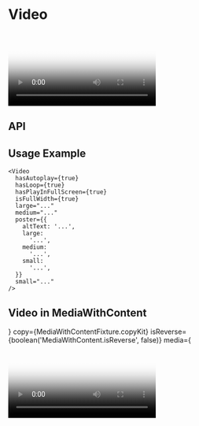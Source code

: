 
<Meta title="Components/Video" component={Video} decorators={[withKnobs]} />

# Video

<Preview>
  <Story name="Base component">
    <Video
      hasAllowAudio={boolean('hasAllowAudio', false)}
      hasAutoplay={boolean('hasAutoplay', false)}
      hasLoop={boolean('hasLoop', false)}
      hasPlayInFullScreen={boolean('hasPlayInFullScreen', false)}
      isFullWidth={boolean('isFullWidth', true)}
      large={text(
        'large',
        'https://player.vimeo.com/external/225136214.hd.mp4?s=a01cd8b47f35767394e48dc01af10510ef8ff4dd&profile_id=174',
      )}
      medium={text(
        'large',
        'https://player.vimeo.com/external/225136214.hd.mp4?s=a01cd8b47f35767394e48dc01af10510ef8ff4dd&profile_id=174',
      )}
      poster={{
        copy: {
          altText: 'How to Use Video for Tea Tree Leaf Facial Exfoliant',
        },
        large:
          '/assets/images/MediaWithContent/Large-PNG-AESOP-HWYL-HYBRIS-PRODUCT-PAGE-VIDEO-TABLET-1536x1920px-1-.png',
        medium:
          '/assets/images/MediaWithContent/Large-PNG-AESOP-HWYL-HYBRIS-PRODUCT-PAGE-VIDEO-TABLET-1536x1920px-1-.png',
        small:
          '/assets/images/MediaWithContent/Large-PNG-AESOP-HWYL-HYBRIS-PRODUCT-PAGE-VIDEO-TABLET-1536x1920px-1-.png',
      }}
      small={text(
        'large',
        'https://player.vimeo.com/external/225136214.hd.mp4?s=a01cd8b47f35767394e48dc01af10510ef8ff4dd&profile_id=174',
      )}
    />
  </Story>
</Preview>

## API

<Props of={Video} />

## Usage Example

```
<Video
  hasAutoplay={true}
  hasLoop={true}
  hasPlayInFullScreen={true}
  isFullWidth={true}
  large="..."
  medium="..."
  poster={{
    altText: '...',
    large:
      '...',
    medium:
      '...',
    small:
      '...',
  }}
  small="..."
/>
```

## Video in MediaWithContent

<Preview>
  <Story name="Plays in full screen, placed in 50/50 Component">
    <MediaWithContent
      content={
        <DefinitionList items={MediaWithContentFixture.definitionList} />
      }
      copy={MediaWithContentFixture.copyKit}
      isReverse={boolean('MediaWithContent.isReverse', false)}
      media={
        <Video
          hasAllowAudio={true}
          hasAutoplay={false}
          hasLoop={true}
          hasPlayInFullScreen={true}
          hasControls={true}
          isFullWidth={false}
          large={text(
            'large',
            'https://player.vimeo.com/external/225136214.hd.mp4?s=a01cd8b47f35767394e48dc01af10510ef8ff4dd&profile_id=174',
          )}
          medium={text(
            'large',
            'https://player.vimeo.com/external/225136214.hd.mp4?s=a01cd8b47f35767394e48dc01af10510ef8ff4dd&profile_id=174',
          )}
          poster={{
            copy: {
              altText: 'How to Use Video for Tea Tree Leaf Facial Exfoliant',
            },
            fullBleedImage: boolean('poster.fullBleedImage', false),
            large:
              '/assets/images/MediaWithContent/Large-PNG-AESOP-HWYL-HYBRIS-PRODUCT-PAGE-VIDEO-TABLET-1536x1920px-1-.png',
            medium:
              '/assets/images/MediaWithContent/Large-PNG-AESOP-HWYL-HYBRIS-PRODUCT-PAGE-VIDEO-TABLET-1536x1920px-1-.png',
            small:
              '/assets/images/MediaWithContent/Large-PNG-AESOP-HWYL-HYBRIS-PRODUCT-PAGE-VIDEO-TABLET-1536x1920px-1-.png',
          }}
          small={text(
            'large',
            'https://player.vimeo.com/external/225136214.hd.mp4?s=a01cd8b47f35767394e48dc01af10510ef8ff4dd&profile_id=174',
          )}
        />
      }
    />
  </Story>
</Preview>
